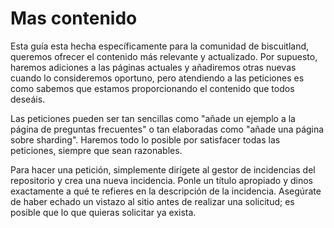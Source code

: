 # Mas contenido

Esta guía esta hecha específicamente para la comunidad de biscuitland, queremos ofrecer el contenido más relevante y actualizado. Por supuesto, haremos adiciones a las páginas actuales y añadiremos otras nuevas cuando lo consideremos oportuno, pero atendiendo a las peticiones es como sabemos que estamos proporcionando el contenido que todos deseáis.

Las peticiones pueden ser tan sencillas como "añade un ejemplo a la página de preguntas frecuentes" o tan elaboradas como "añade una página sobre sharding". Haremos todo lo posible por satisfacer todas las peticiones, siempre que sean razonables.

Para hacer una petición, simplemente dirígete al gestor de incidencias del repositorio y crea una nueva incidencia. Ponle un título apropiado y dinos exactamente a qué te refieres en la descripción de la incidencia. Asegúrate de haber echado un vistazo al sitio antes de realizar una solicitud; es posible que lo que quieras solicitar ya exista.